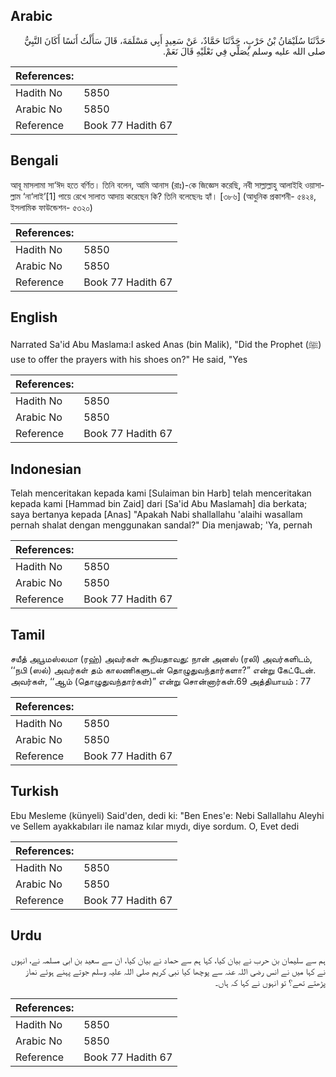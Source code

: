 ## Arabic


<div dir="rtl" lang="ar" style={{fontSize:'larger',backgroundColor:'#f8f9fa',padding:20}}>
حَدَّثَنَا سُلَيْمَانُ بْنُ حَرْبٍ، حَدَّثَنَا حَمَّادٌ، عَنْ سَعِيدٍ أَبِي مَسْلَمَةَ، قَالَ سَأَلْتُ أَنَسًا أَكَانَ النَّبِيُّ صلى الله عليه وسلم يُصَلِّي فِي نَعْلَيْهِ قَالَ نَعَمْ‏.‏
</div>
<div style={{backgroundColor:'#f8f9fa',padding:20, marginBottom: 10}}><table> <thead> <tr> <th>References:</th> <th></th> </tr> </thead> <tbody><tr><td>Hadith No</td><td>5850</td></tr><tr><td>Arabic No</td><td>5850</td></tr><tr><td>Reference</td><td>Book 77 Hadith 67</td></tr></tbody></table></div>

## Bengali


<div dir="ltr" lang="bn" style={{fontSize:'larger',backgroundColor:'#f8f9fa',padding:20}}>
আবূ মাসলামা সা‘ঈদ হতে বর্ণিত। তিনি বলেন, আমি আনাস (রাঃ)-কে জিজ্ঞেস করেছি, নবী সাল্লাল্লাহু আলাইহি ওয়াসাল্লাম ‘না‘লাই’[1] পায়ে রেখে সালাত আদায় করেছেন কি? তিনি বলেছেনঃ হ্যাঁ। [৩৮৬] (আধুনিক প্রকাশনী- ৫৪২৪, ইসলামিক ফাউন্ডেশন- ৫৩২০)
</div>
<div style={{backgroundColor:'#f8f9fa',padding:20, marginBottom: 10}}><table> <thead> <tr> <th>References:</th> <th></th> </tr> </thead> <tbody><tr><td>Hadith No</td><td>5850</td></tr><tr><td>Arabic No</td><td>5850</td></tr><tr><td>Reference</td><td>Book 77 Hadith 67</td></tr></tbody></table></div>

## English


<div dir="ltr" lang="en" style={{fontSize:'larger',backgroundColor:'#f8f9fa',padding:20}}>
Narrated Sa'id Abu Maslama:I asked Anas (bin Malik), "Did the Prophet (ﷺ) use to offer the prayers with his shoes on?" He said, "Yes
</div>
<div style={{backgroundColor:'#f8f9fa',padding:20, marginBottom: 10}}><table> <thead> <tr> <th>References:</th> <th></th> </tr> </thead> <tbody><tr><td>Hadith No</td><td>5850</td></tr><tr><td>Arabic No</td><td>5850</td></tr><tr><td>Reference</td><td>Book 77 Hadith 67</td></tr></tbody></table></div>

## Indonesian


<div dir="ltr" lang="id" style={{fontSize:'larger',backgroundColor:'#f8f9fa',padding:20}}>
Telah menceritakan kepada kami [Sulaiman bin Harb] telah menceritakan kepada kami [Hammad bin Zaid] dari [Sa'id Abu Maslamah] dia berkata; saya bertanya kepada [Anas] "Apakah Nabi shallallahu 'alaihi wasallam pernah shalat dengan menggunakan sandal?" Dia menjawab; 'Ya, pernah
</div>
<div style={{backgroundColor:'#f8f9fa',padding:20, marginBottom: 10}}><table> <thead> <tr> <th>References:</th> <th></th> </tr> </thead> <tbody><tr><td>Hadith No</td><td>5850</td></tr><tr><td>Arabic No</td><td>5850</td></tr><tr><td>Reference</td><td>Book 77 Hadith 67</td></tr></tbody></table></div>

## Tamil


<div dir="ltr" lang="ta" style={{fontSize:'larger',backgroundColor:'#f8f9fa',padding:20}}>
சயீத் அபூமஸ்லமா (ரஹ்) அவர்கள் கூறியதாவது: நான் அனஸ் (ரலி) அவர்களிடம், ‘‘நபி (ஸல்) அவர்கள் தம் காலணிகளுடன் தொழுதுவந்தார்களா?” என்று கேட்டேன். அவர்கள், ‘‘ஆம் (தொழுதுவந்தார்கள்)” என்று சொன்னார்கள்.69 அத்தியாயம் : 77
</div>
<div style={{backgroundColor:'#f8f9fa',padding:20, marginBottom: 10}}><table> <thead> <tr> <th>References:</th> <th></th> </tr> </thead> <tbody><tr><td>Hadith No</td><td>5850</td></tr><tr><td>Arabic No</td><td>5850</td></tr><tr><td>Reference</td><td>Book 77 Hadith 67</td></tr></tbody></table></div>

## Turkish


<div dir="ltr" lang="tr" style={{fontSize:'larger',backgroundColor:'#f8f9fa',padding:20}}>
Ebu Mesleme (künyeli) Said'den, dedi ki: "Ben Enes'e: Nebi Sallallahu Aleyhi ve Sellem ayakkabıları ile namaz kılar mıydı, diye sordum. O, Evet dedi
</div>
<div style={{backgroundColor:'#f8f9fa',padding:20, marginBottom: 10}}><table> <thead> <tr> <th>References:</th> <th></th> </tr> </thead> <tbody><tr><td>Hadith No</td><td>5850</td></tr><tr><td>Arabic No</td><td>5850</td></tr><tr><td>Reference</td><td>Book 77 Hadith 67</td></tr></tbody></table></div>

## Urdu


<div dir="rtl" lang="ur" style={{fontSize:'larger',backgroundColor:'#f8f9fa',padding:20}}>
ہم سے سلیمان بن حرب نے بیان کیا، کہا ہم سے حماد نے بیان کیا، ان سے سعید بن ابی مسلمہ نے، انہوں نے کہا میں نے انس رضی اللہ عنہ سے پوچھا کیا نبی کریم صلی اللہ علیہ وسلم جوتے پہنے ہوئے نماز پڑھتے تھے؟ تو انہوں نے کہا کہ ہاں۔
</div>
<div style={{backgroundColor:'#f8f9fa',padding:20, marginBottom: 10}}><table> <thead> <tr> <th>References:</th> <th></th> </tr> </thead> <tbody><tr><td>Hadith No</td><td>5850</td></tr><tr><td>Arabic No</td><td>5850</td></tr><tr><td>Reference</td><td>Book 77 Hadith 67</td></tr></tbody></table></div>